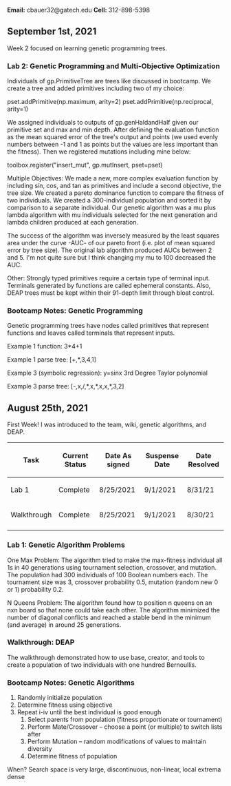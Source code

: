 '''Email:''' cbauer32@gatech.edu
'''Cell:''' 312-898-5398

==September 1st, 2021==
Week 2 focused on learning genetic programming trees.

===Lab 2: Genetic Programming and Multi-Objective Optimization===
Individuals of gp.PrimitiveTree are trees like discussed in bootcamp. We create a tree and added primitives including two of my choice:

pset.addPrimitive(np.maximum, arity=2)
pset.addPrimitive(np.reciprocal, arity=1)

We assigned individuals to outputs of gp.genHaldandHalf given our primitive set and max and min depth. After defining the evaluation function as the mean squared error of the tree's output and points (we used evenly numbers between -1 and 1 as points but the values are less important than the fitness). Then we registered mutations including mine below:

toolbox.register("insert_mut", gp.mutInsert, pset=pset)

Multiple Objectives: We made a new, more complex evaluation function by including sin, cos, and tan as primitives and include a second objective, the tree size. We created a pareto dominance function to compare the fitness of two individuals. We created a 300-individual population and sorted it by comparison to a separate individual. Our genetic algorithm was a mu plus lambda algorithm with mu individuals selected for the next generation and lambda children produced at each generation.

The success of the algorithm was inversely measured by the least squares area under the curve -AUC- of our pareto front (i.e. plot of mean squared error by tree size). The original lab algorithm produced AUCs between 2 and 5. I'm not quite sure but I think changing my mu to 100 decreased the AUC.

Other: Strongly typed primitives require a certain type of terminal input. Terminals generated by functions are called ephemeral constants. Also, DEAP trees must be kept within their 91-depth limit through bloat control.

===Bootcamp Notes: Genetic Programming===
Genetic programming trees have nodes called primitives that represent functions and leaves called terminals that represent inputs. 

Example 1 function: 3*4+1

Example 1 parse tree: [+,*,3,4,1]

Example 3 (symbolic regression): y=sinx 3rd Degree Taylor polynomial

Example 3 parse tree: [-,x,/,*,x,*,x,x,*,3,2]


==August 25th, 2021==
First Week! I was introduced to the team, wiki, genetic algorithms, and DEAP.

{| class="wikitable"
!Task
!Current Status
!Date As
signed
!Suspense Date
!Date Resolved
|-
|Lab 1
|Complete
|8/25/2021
|9/1/2021
|8/31/21
|-
|Walkthrough
|Complete
|8/25/2021
|9/1/2021
|8/30/21
|-
|}

===Lab 1: Genetic Algorithm Problems===
One Max Problem: The algorithm tried to make the max-fitness individual all 1s in 40 generations using tournament selection, crossover, and mutation. The population had 300 individuals of 100 Boolean numbers each. The tournament size was 3, crossover probability 0.5, mutation (random new 0 or 1) probability 0.2.

N Queens Problem: The algorithm found how to position n queens on an nxn board so that none could take each other. The algorithm minimized the number of diagonal conflicts and reached a stable bend in the minimum (and average) in around 25 generations.


===Walkthrough: DEAP===
The walkthrough demonstrated how to use base, creator, and tools to create a population of two individuals with one hundred Bernoullis.

===Bootcamp Notes: Genetic Algorithms===
#Randomly initialize population
#Determine fitness using objective
#Repeat i-iv until the best individual is good enough
##Select parents from population (fitness proportionate or tournament)
##Perform Mate/Crossover – choose a point (or multiple) to switch lists after
##Perform Mutation – random modifications of values to maintain diversity
##Determine fitness of population

When? Search space is very large, discontinuous, non-linear, local extrema dense
